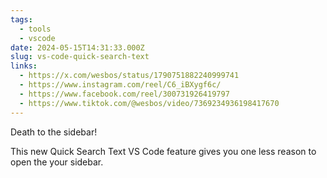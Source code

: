```yaml
---
tags:
  - tools
  - vscode
date: 2024-05-15T14:31:33.000Z
slug: vs-code-quick-search-text
links:
  - https://x.com/wesbos/status/1790751882240999741
  - https://www.instagram.com/reel/C6_iBXygf6c/
  - https://www.facebook.com/reel/300731926419797
  - https://www.tiktok.com/@wesbos/video/7369234936198417670
---
```


Death to the sidebar! 

This new Quick Search Text VS Code feature gives you one less reason to open the your sidebar.
